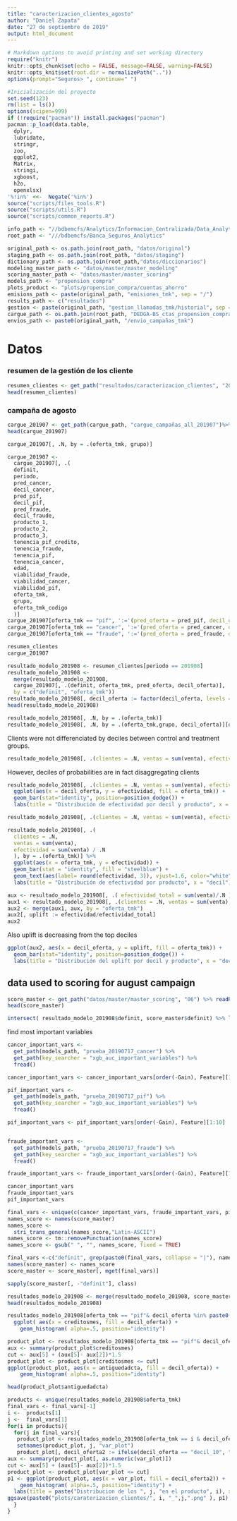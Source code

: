 ```yaml
---
title: "caracterizacion_clientes_agosto"
author: "Daniel Zapata"
date: "27 de septiembre de 2019"
output: html_document
---
```


```r
# Markdown options to avoid printing and set working directory
require("knitr")
knitr::opts_chunk$set(echo = FALSE, message=FALSE, warning=FALSE)
knitr::opts_knit$set(root.dir = normalizePath(".."))
options(prompt="Seguros> ", continue=" ") 
```

```r
#Inicialización del proyecto
set.seed(123)
rm(list = ls())
options(scipen=999)
if (!require("pacman")) install.packages("pacman")
pacman::p_load(data.table,
  dplyr,
  lubridate,
  stringr,
  zoo,
  ggplot2,
  Matrix,
  stringi,
  xgboost,
  h2o,
  openxlsx)
'%!in%' <<-  Negate('%in%')
source("scripts/files_tools.R")
source("scripts/utils.R")
source("scripts/common_reports.R")
```

```r
info_path <- "//bdbemcfs/Analytics/Informacion_Centralizada/Data_Analytics"
root_path <- "///bdbemcfs/Banca_Seguros_Analytics"

original_path <- os.path.join(root_path, "datos/original")
staging_path <- os.path.join(root_path, "datos/staging")
dictionary_path <- os.path.join(root_path,"datos/diccionarios")
modeling_master_path <- "datos/master/master_modeling"
scoring_master_path <- "datos/master/master_scoring"
models_path <- "propension_compra"
plots_product <- "plots/propension_compra/cuentas_ahorro"
emisions_path <- paste(original_path, "emisiones_tmk", sep = "/")
results_path <- c("resultados")
gestion <- paste(original_path, "gestion_llamadas_tmk/historial", sep = "/")
cargue_path <- os.path.join(root_path, "DEDGA-BS_ctas_propension_compra/resultados/cargue/201907")
envios_path <- paste0(original_path, "/envio_campañas_tmk")
```
# Datos 

### resumen de la gestión de los cliente 
```r
resumen_clientes <- get_path("resultados/caracterizacion_clientes", "201908") %>%  fread()
head(resumen_clientes)
```
###  campaña de agosto 
```r
cargue_201907 <- get_path(cargue_path, "cargue_campañas_all_201907")%>%fread()
head(cargue_201907)
```

```r
cargue_201907[, .N, by = .(oferta_tmk, grupo)]
```
```r
cargue_201907 <-
  cargue_201907[, .(
  definit,
  periodo,
  pred_cancer,
  decil_cancer,
  pred_pif,
  decil_pif,
  pred_fraude,
  decil_fraude,
  producto_1,
  producto_2,
  producto_3,
  tenencia_pif_credito,
  tenencia_fraude,
  tenencia_pif,
  tenencia_cancer,
  edad,
  viabilidad_fraude,
  viabilidad_cancer,
  viabilidad_pif,
  oferta_tmk,
  grupo,
  oferta_tmk_codigo
  )]
cargue_201907[oferta_tmk == "pif", ':='(pred_oferta = pred_pif, decil_oferta = decil_pif)] 
cargue_201907[oferta_tmk == "cancer", ':='(pred_oferta = pred_cancer, decil_oferta = decil_cancer)] 
cargue_201907[oferta_tmk == "fraude", ':='(pred_oferta = pred_fraude, decil_oferta = decil_fraude)] 
```

```r
resumen_clientes
cargue_201907
```

```r
resultado_modelo_201908 <- resumen_clientes[periodo == 201908]
resultado_modelo_201908 <-
  merge(resultado_modelo_201908,
  cargue_201907[, .(definit, oferta_tmk, pred_oferta, decil_oferta)],
  by = c("definit", "oferta_tmk"))
resultado_modelo_201908[, decil_oferta := factor(decil_oferta, levels = paste0("decil_", 1:10), ordered = T)]
head(resultado_modelo_201908)
```

```r
resultado_modelo_201908[, .N, by = .(oferta_tmk)]
resultado_modelo_201908[, .N, by = .(oferta_tmk,grupo, decil_oferta)][order(oferta_tmk, grupo, decil_oferta)]
```
Clients were not differenciated by deciles between control and treatment groups.
```r
resultado_modelo_201908[, .(clientes = .N, ventas = sum(venta), efectividad = sum(venta)/.N ), by = .(oferta_tmk, decil_oferta)][order(oferta_tmk,  decil_oferta)]
```
However, deciles of probabilities are in fact disaggregating clients 

```r
resultado_modelo_201908[, .(clientes = .N, ventas = sum(venta), efectividad = sum(venta)/.N ), by = .(oferta_tmk, decil_oferta)] %>% 
  ggplot(aes(x = decil_oferta, y = efectividad, fill = oferta_tmk)) +
  geom_bar(stat="identity", position=position_dodge()) +
  labs(title = "Distribución de efectividad por decil y producto", x = "decil")
```

```r
resultado_modelo_201908[, .(clientes = .N, ventas = sum(venta), efectividad = sum(venta)/.N ), by = .(oferta_tmk)][order(oferta_tmk)]
```
```r
resultado_modelo_201908[, .(
  clientes = .N,
  ventas = sum(venta),
  efectividad = sum(venta) / .N
  ), by = .(oferta_tmk)] %>%
  ggplot(aes(x = oferta_tmk, y = efectividad)) +
  geom_bar(stat = "identity", fill = "steelblue") +
  geom_text(aes(label= round(efectividad, 3)), vjust=1.6, color="white", size=3.5) +
  labs(title = "Distribución de efectividad por producto", x = "decil")
```

```r
aux <- resultado_modelo_201908[, .( efectividad_total = sum(venta)/.N ), by = .(oferta_tmk)][order(oferta_tmk)]
aux1 <- resultado_modelo_201908[, .(clientes = .N, ventas = sum(venta), efectividad = sum(venta)/.N ), by = .(oferta_tmk, decil_oferta)][order(oferta_tmk,  decil_oferta)]
aux2 <- merge(aux1, aux, by = "oferta_tmk")
aux2[, uplift := efectividad/efectividad_total]
aux2
```
Also uplift is decreasing from the top deciles

```r
ggplot(aux2, aes(x = decil_oferta, y = uplift, fill = oferta_tmk)) +
  geom_bar(stat="identity", position=position_dodge()) +
  labs(title = "Distribución del uplift por decil y producto", x = "decil")
```


## data used to scoring for august campaign 
```r
score_master <- get_path("datos/master/master_scoring", "06") %>% readRDS()
head(score_master)
```

```r
intersect( resultado_modelo_201908$definit, score_master$definit) %>% length == nrow(resultado_modelo_201908)
```
find most important variables
```r
cancer_important_vars <-
  get_path(models_path, "prueba_20190717_cancer") %>%
  get_path(key_searcher = "xgb_auc_important_variables") %>% 
  fread()

cancer_important_vars <- cancer_important_vars[order(-Gain), Feature][1:10]

pif_important_vars <-
  get_path(models_path, "prueba_20190717_pif") %>%
  get_path(key_searcher = "xgb_auc_important_variables") %>% 
  fread()

pif_important_vars <- pif_important_vars[order(-Gain), Feature][1:10]


fraude_important_vars <-
  get_path(models_path, "prueba_20190717_fraude") %>%
  get_path(key_searcher = "xgb_auc_important_variables") %>% 
  fread()

fraude_important_vars <- fraude_important_vars[order(-Gain), Feature][1:10]

cancer_important_vars  
fraude_important_vars
pif_important_vars
```
  
```r
final_vars <- unique(c(cancer_important_vars, fraude_important_vars, pif_important_vars))
names_score <- names(score_master)
names_score <- 
  stri_trans_general(names_score,"Latin-ASCII")
names_score <- tm::removePunctuation(names_score)
names_score <- gsub(" ", "", names_score, fixed = TRUE)

final_vars <-c("definit", grep(paste0(final_vars, collapse = "|"), names_score , value = T))
names(score_master) <- names_score
score_master <- score_master[, mget(final_vars)]
```

```r
sapply(score_master[, -"definit"], class)
```

```r
resultados_modelo_201908 <- merge(resultado_modelo_201908, score_master, by = "definit")
head(resultados_modelo_201908)
```
```r
resultados_modelo_201908[oferta_tmk == "pif"& decil_oferta %in% paste0("decil_", c(1, 10))] %>% 
  ggplot( aes(x = creditosmes, fill = decil_oferta)) +
    geom_histogram( alpha=.5, position="identity")

```

```r
product_plot <- resultados_modelo_201908[oferta_tmk == "pif"& decil_oferta %in% paste0("decil_", c(1, 10))] 
aux <- summary(product_plot$creditosmes)
cut <- aux[5] + (aux[5]- aux[2])*1.5
product_plot <- product_plot[creditosmes <= cut]
ggplot(product_plot, aes(x = antiguedadcta, fill = decil_oferta)) +
    geom_histogram( alpha=.5, position="identity")
```
```r
head(product_plot$antiguedadcta)
```

```r
products <- unique(resultados_modelo_201908$oferta_tmk)
final_vars <- final_vars[-1]
i <-  products[1]
j <-  final_vars[1]
for(i in products){
  for(j in final_vars){
   product_plot <- resultados_modelo_201908[oferta_tmk == i & decil_oferta %in% paste0("decil_", c(1, 2, 3, 10))] 
   setnames(product_plot, j, "var_plot")
   product_plot[, decil_oferta2 := ifelse(decil_oferta == "decil_10", "Muy probables", "Poco probables")]
aux <- summary(product_plot[, as.numeric(var_plot)])
cut <- aux[5] + (aux[5]- aux[2])*1.5
product_plot <- product_plot[var_plot <= cut]
p1 <- ggplot(product_plot, aes(x = var_plot, fill = decil_oferta2)) +
    geom_histogram( alpha=.5, position="identity") +
  labs(title = paste("Distribucion de los ", j, "en el producto", i), x = j) 
ggsave(paste0("plots/caraterizacion_clientes/", i, "_",j,".png" ), p1)
  }
}
```

```r

```
```r

```


